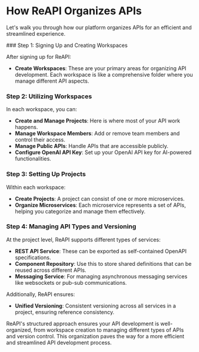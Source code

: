 
# How ReAPI Organizes APIs

Let's walk you through how our platform organizes APIs for an efficient and streamlined experience.

<Steps>
### Step 1: Signing Up and Creating Workspaces

After signing up for ReAPI:

- **Create Workspaces**: These are your primary areas for organizing API development. Each workspace is like a comprehensive folder where you manage different API aspects.

### Step 2: Utilizing Workspaces

In each workspace, you can:

- **Create and Manage Projects**: Here is where most of your API work happens.
- **Manage Workspace Members**: Add or remove team members and control their access.
- **Manage Public APIs**: Handle APIs that are accessible publicly.
- **Configure OpenAI API Key**: Set up your OpenAI API key for AI-powered functionalities.

### Step 3: Setting Up Projects

Within each workspace:

- **Create Projects**: A project can consist of one or more microservices.
- **Organize Microservices**: Each microservice represents a set of APIs, helping you categorize and manage them effectively.



### Step 4: Managing API Types and Versioning

At the project level, ReAPI supports different types of services:

- **REST API Service**: These can be exported as self-contained OpenAPI specifications.
- **Component Repository**: Use this to store shared definitions that can be reused across different APIs.
- **Messaging Service**: For managing asynchronous messaging services like websockets or pub-sub communications.

Additionally, ReAPI ensures:

- **Unified Versioning**: Consistent versioning across all services in a project, ensuring reference consistency.
</Steps>

ReAPI's structured approach ensures your API development is well-organized, from workspace creation to managing different types of APIs and version control. This organization paves the way for a more efficient and streamlined API development process.

